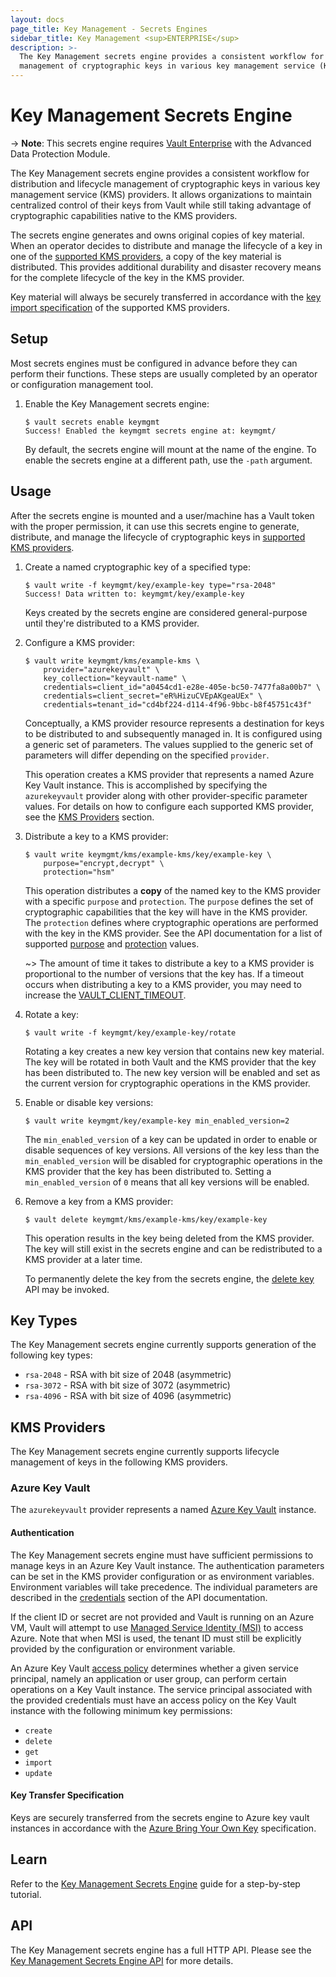 ```yaml
---
layout: docs
page_title: Key Management - Secrets Engines
sidebar_title: Key Management <sup>ENTERPRISE</sup>
description: >-
  The Key Management secrets engine provides a consistent workflow for distribution and lifecycle
  management of cryptographic keys in various key management service (KMS) providers.
---
```


# Key Management Secrets Engine

-> **Note**: This secrets engine requires [Vault
Enterprise](https://www.hashicorp.com/products/vault/) with the Advanced Data
Protection Module.

The Key Management secrets engine provides a consistent workflow for distribution and lifecycle
management of cryptographic keys in various key management service (KMS) providers. It allows
organizations to maintain centralized control of their keys from Vault while still taking advantage
of cryptographic capabilities native to the KMS providers.

The secrets engine generates and owns original copies of key material. When an operator decides
to distribute and manage the lifecycle of a key in one of the [supported KMS providers](#kms-providers),
a copy of the key material is distributed. This provides additional durability and disaster
recovery means for the complete lifecycle of the key in the KMS provider.

Key material will always be securely transferred in accordance with the
[key import specification](#kms-providers) of the supported KMS providers.

## Setup

Most secrets engines must be configured in advance before they can perform their
functions. These steps are usually completed by an operator or configuration
management tool.

1. Enable the Key Management secrets engine:

    ```text
    $ vault secrets enable keymgmt
    Success! Enabled the keymgmt secrets engine at: keymgmt/
    ```

    By default, the secrets engine will mount at the name of the engine. To enable
    the secrets engine at a different path, use the `-path` argument.

## Usage

After the secrets engine is mounted and a user/machine has a Vault token with
the proper permission, it can use this secrets engine to generate, distribute, and
manage the lifecycle of cryptographic keys in [supported KMS providers](#kms-providers).

1. Create a named cryptographic key of a specified type:

    ```text
    $ vault write -f keymgmt/key/example-key type="rsa-2048"
    Success! Data written to: keymgmt/key/example-key
    ```

    Keys created by the secrets engine are considered general-purpose until
    they're distributed to a KMS provider.

1. Configure a KMS provider:

    ```text
    $ vault write keymgmt/kms/example-kms \
        provider="azurekeyvault" \
        key_collection="keyvault-name" \
        credentials=client_id="a0454cd1-e28e-405e-bc50-7477fa8a00b7" \
        credentials=client_secret="eR%HizuCVEpAKgeaUEx" \
        credentials=tenant_id="cd4bf224-d114-4f96-9bbc-b8f45751c43f"
    ```

    Conceptually, a KMS provider resource represents a destination for keys to be distributed to
    and subsequently managed in. It is configured using a generic set of parameters. The values
    supplied to the generic set of parameters will differ depending on the specified `provider`.

    This operation creates a KMS provider that represents a named Azure Key Vault instance.
    This is accomplished by specifying the `azurekeyvault` provider along with other provider-specific
    parameter values. For details on how to configure each supported KMS provider, see the
    [KMS Providers](#kms-providers) section.

1. Distribute a key to a KMS provider:

    ```text
    $ vault write keymgmt/kms/example-kms/key/example-key \
        purpose="encrypt,decrypt" \
        protection="hsm"
    ```

   This operation distributes a **copy** of the named key to the KMS provider with a specific
   `purpose` and `protection`. The `purpose` defines the set of cryptographic capabilities
   that the key will have in the KMS provider. The `protection` defines where cryptographic
   operations are performed with the key in the KMS provider. See the API documentation for a list of
   supported [purpose](/api/secret/key-management#purpose) and [protection](/api/secret/key-management#protection)
   values.

   ~> The amount of time it takes to distribute a key to a KMS provider is proportional to the
   number of versions that the key has. If a timeout occurs when distributing a key to a KMS
   provider, you may need to increase the [VAULT_CLIENT_TIMEOUT](https://www.vaultproject.io/docs/commands#vault_client_timeout).

1. Rotate a key:

    ```text
    $ vault write -f keymgmt/key/example-key/rotate
    ```

   Rotating a key creates a new key version that contains new key material. The key will be rotated
   in both Vault and the KMS provider that the key has been distributed to. The new key version
   will be enabled and set as the current version for cryptographic operations in the KMS provider.

1. Enable or disable key versions:

    ```text
    $ vault write keymgmt/key/example-key min_enabled_version=2
    ```

    The `min_enabled_version` of a key can be updated in order to enable or disable sequences of
    key versions. All versions of the key less than the `min_enabled_version` will be disabled for
    cryptographic operations in the KMS provider that the key has been distributed to. Setting a
    `min_enabled_version` of `0` means that all key versions will be enabled.

1. Remove a key from a KMS provider:

    ```text
    $ vault delete keymgmt/kms/example-kms/key/example-key
    ```

    This operation results in the key being deleted from the KMS provider. The key will still exist
    in the secrets engine and can be redistributed to a KMS provider at a later time.

    To permanently delete the key from the secrets engine, the [delete key](/api/secret/key-management#delete-key)
    API may be invoked.

## Key Types

The Key Management secrets engine currently supports generation of the following key types:

- `rsa-2048` - RSA with bit size of 2048 (asymmetric)
- `rsa-3072` - RSA with bit size of 3072 (asymmetric)
- `rsa-4096` - RSA with bit size of 4096 (asymmetric)

## KMS Providers

The Key Management secrets engine currently supports lifecycle management of keys in the
following KMS providers.

### Azure Key Vault

The `azurekeyvault` provider represents a named [Azure Key Vault](https://docs.microsoft.com/en-us/azure/key-vault/)
instance.

#### Authentication

The Key Management secrets engine must have sufficient permissions to manage keys in an Azure Key
Vault instance. The authentication parameters can be set in the KMS provider configuration or as
environment variables. Environment variables will take precedence. The individual parameters are
described in the [credentials](/api/secret/key-management#credentials) section of the API documentation.

If the client ID or secret are not provided and Vault is running on an Azure VM, Vault will attempt
to use [Managed Service Identity (MSI)](https://docs.microsoft.com/en-us/azure/active-directory/managed-service-identity/overview)
to access Azure. Note that when MSI is used, the tenant ID must still be explicitly provided by the
configuration or environment variable.

An Azure Key Vault [access policy](https://docs.microsoft.com/en-us/azure/key-vault/general/assign-access-policy-portal)
determines whether a given service principal, namely an application or user group, can perform certain
operations on a Key Vault instance. The service principal associated with the provided credentials must
have an access policy on the Key Vault instance with the following minimum key permissions:

- `create`
- `delete`
- `get`
- `import`
- `update`

#### Key Transfer Specification

Keys are securely transferred from the secrets engine to Azure key vault instances in accordance
with the [Azure Bring Your Own Key](https://docs.microsoft.com/en-us/azure/key-vault/keys/byok-specification)
specification.

## Learn

Refer to the [Key Management Secrets Engine](https://learn.hashicorp.com/tutorials/vault/key-management-secrets) guide for
a step-by-step tutorial.

## API

The Key Management secrets engine has a full HTTP API. Please see the
[Key Management Secrets Engine API](/api/secret/key-management) for more
details.
